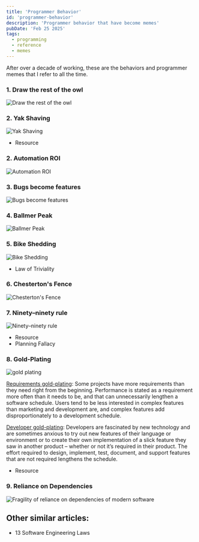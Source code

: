 ```yaml
---
title: 'Programmer Behavior'
id: 'programmer-behavior'
description: 'Programmer behavior that have become memes'
pubDate: 'Feb 25 2025'
tags:
  - programming
  - reference
  - memes
---
```



After over a decade of working, these are the behaviors and programmer memes that I refer to all the time.


### 1. Draw the rest of the owl
![Draw the rest of the owl](owl.jpg)


### 2. Yak Shaving
![Yak Shaving](yak-shaving.png)

* <CustomLink href="https://seths.blog/2005/03/dont_shave_that/">Resource</CustomLink>


### 2. Automation ROI
![Automation ROI](is_it_worth_the_time.png)

### 3. Bugs become features
![Bugs become features](workflow.png)

### 4. Ballmer Peak
![Ballmer Peak](ballmer-peak.jpg)

### 5. Bike Shedding
![Bike Shedding](bike-shedding-llm.png)

* <CustomLink href="https://en.wikipedia.org/wiki/Law_of_triviality">Law of Triviality</CustomLink>

### 6. Chesterton's Fence
![Chesterton's Fence](chestertons-fence-llm.png)

### 7. Ninety–ninety rule
![Ninety–ninety rule](9090rule.png)

* <CustomLink href="https://en.wikipedia.org/wiki/Ninety%E2%80%93ninety_rule">Resource</CustomLink>
* <CustomLink href="https://en.wikipedia.org/wiki/Planning_fallacy">Planning Fallacy</CustomLink>


### 8. Gold-Plating
![gold plating](gold-plating.png)

<u>Requirements gold-plating</u>: Some projects have more requirements than they need right from the beginning. Performance is stated as a requirement more often than it needs to be, and that can unnecessarily lengthen a software schedule. Users tend to be less interested in complex features than marketing and development are, and complex features add disproportionately to a development schedule.

<u>Developer gold-plating</u>: Developers are fascinated by new technology and are sometimes anxious to try out new features of their language or environment or to create their own implementation of a slick feature they saw in another product – whether or not it’s required in their product. The effort required to design, implement, test, document, and support features that are not required lengthens the schedule.

* <CustomLink href="https://blog.codinghorror.com/gold-plating/">Resource</CustomLink>


### 9. Reliance on Dependencies
![Fragility of reliance on dependencies of modern software](dependency.png)

## Other similar articles:
* <CustomLink href="https://newsletter.manager.dev/p/the-13-software-engineering-laws">13 Software Engineering Laws</CustomLink>




